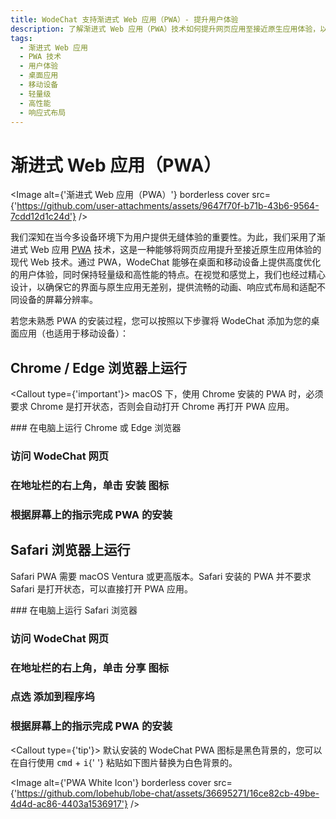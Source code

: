 ```yaml
---
title: WodeChat 支持渐进式 Web 应用（PWA）- 提升用户体验
description: 了解渐进式 Web 应用（PWA）技术如何提升网页应用至接近原生应用体验，以及如何在桌面和移动设备上提供优化的用户体验。
tags:
  - 渐进式 Web 应用
  - PWA 技术
  - 用户体验
  - 桌面应用
  - 移动设备
  - 轻量级
  - 高性能
  - 响应式布局
---
```


# 渐进式 Web 应用（PWA）

<Image alt={'渐进式 Web 应用（PWA）'} borderless cover src={'https://github.com/user-attachments/assets/9647f70f-b71b-43b6-9564-7cdd12d1c24d'} />

我们深知在当今多设备环境下为用户提供无缝体验的重要性。为此，我们采用了渐进式 Web 应用 [PWA](https://support.google.com/chrome/answer/9658361) 技术，这是一种能够将网页应用提升至接近原生应用体验的现代 Web 技术。通过 PWA，WodeChat 能够在桌面和移动设备上提供高度优化的用户体验，同时保持轻量级和高性能的特点。在视觉和感觉上，我们也经过精心设计，以确保它的界面与原生应用无差别，提供流畅的动画、响应式布局和适配不同设备的屏幕分辨率。

若您未熟悉 PWA 的安装过程，您可以按照以下步骤将 WodeChat 添加为您的桌面应用（也适用于移动设备）：

## Chrome / Edge 浏览器上运行

<Callout type={'important'}>
  macOS 下，使用 Chrome 安装的 PWA 时，必须要求 Chrome 是打开状态，否则会自动打开 Chrome 再打开 PWA
  应用。
</Callout>

<Steps>
  ### 在电脑上运行 Chrome 或 Edge 浏览器

  ### 访问 WodeChat 网页

  ### 在地址栏的右上角，单击 <kbd>安装</kbd> 图标

  ### 根据屏幕上的指示完成 PWA 的安装
</Steps>

## Safari 浏览器上运行

Safari PWA 需要 macOS Ventura 或更高版本。Safari 安装的 PWA 并不要求 Safari 是打开状态，可以直接打开 PWA 应用。

<Steps>
  ### 在电脑上运行 Safari 浏览器

  ### 访问 WodeChat 网页

  ### 在地址栏的右上角，单击 <kbd>分享</kbd> 图标

  ### 点选 <kbd>添加到程序坞</kbd>

  ### 根据屏幕上的指示完成 PWA 的安装
</Steps>

<Callout type={'tip'}>
  默认安装的 WodeChat PWA 图标是黑色背景的，您可以在自行使用 <kbd>cmd</kbd> + <kbd>i</kbd>{' '}
  粘贴如下图片替换为白色背景的。
</Callout>

<Image alt={'PWA White Icon'} borderless cover src={'https://github.com/lobehub/lobe-chat/assets/36695271/16ce82cb-49be-4d4d-ac86-4403a1536917'} />
